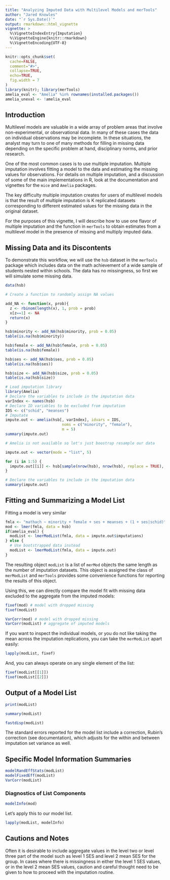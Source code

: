 ---
title: "Analyzing Imputed Data with Multilevel Models and merTools"
author: "Jared Knowles"
date: "`r Sys.Date()`"
output: rmarkdown::html_vignette
vignette: >
  %\VignetteIndexEntry{Imputation}
  %\VignetteEngine{knitr::rmarkdown}
  %\VignetteEncoding{UTF-8}
---


```{r setup, echo = FALSE, message=FALSE, warning=FALSE, results='hide'}
knitr::opts_chunk$set(
  cache=FALSE,
  comment="#>",
  collapse=TRUE, 
  echo=TRUE, 
  fig.width = 7
)
library(knitr); library(merTools)
amelia_eval <- "Amelia" %in% rownames(installed.packages())
amelia_uneval <- !amelia_eval
```

## Introduction

Multilevel models are valuable in a wide array of problem areas that involve 
non-experimental, or observational data. In many of these cases the data on 
individual observations may be incomplete. In these situations, the analyst may 
turn to one of many methods for filling in missing data depending on the specific 
problem at hand, disciplinary norms, and prior research. 

One of the most common cases is to use multiple imputation. Multiple imputation 
involves fitting a model to the data and estimating the missing values for 
observations. For details on multiple imputation, and a discussion of some of 
the main implementations in R, look at the documentation and vignettes for the 
`mice` and `Amelia` packages. 

The key difficulty multiple imputation creates for users of multilevel models 
is that the result of multiple imputation is K replicated datasets corresponding 
to different estimated values for the missing data in the original dataset. 

For the purposes of this vignette, I will describe how to use one flavor of 
multiple imputation and the function in `merTools` to obtain estimates from a 
multilevel model in the presence of missing and multiply imputed data. 


## Missing Data and its Discontents

To demonstrate this workflow, we will use the `hsb` dataset in the `merTools` 
package which includes data on the math achievement of a wide sample of students 
nested within schools. The data has no missingness, so first we will simulate 
some missing data. 

```{r}
data(hsb)

# Create a function to randomly assign NA values

add_NA <- function(x, prob){
  z <- rbinom(length(x), 1, prob = prob)
  x[z==1] <- NA
  return(x)
}

hsb$minority <- add_NA(hsb$minority, prob = 0.05)
table(is.na(hsb$minority))

hsb$female <- add_NA(hsb$female, prob = 0.05)
table(is.na(hsb$female))

hsb$ses <- add_NA(hsb$ses, prob = 0.05)
table(is.na(hsb$ses))

hsb$size <- add_NA(hsb$size, prob = 0.05)
table(is.na(hsb$size))

```

```{r impute, message=FALSE, eval = amelia_eval}
# Load imputation library
library(Amelia)
# Declare the variables to include in the imputation data
varIndex <- names(hsb)
# Declare ID variables to be excluded from imputation
IDS <- c("schid", "meanses")
# Imputate
impute.out <- amelia(hsb[, varIndex], idvars = IDS, 
                         noms = c("minority", "female"), 
                         m = 5)
summary(impute.out)
```

```{r boot, message=FALSE, eval = amelia_uneval}
# Amelia is not available so let's just boostrap resample our data

impute.out <- vector(mode = "list", 5)

for (i in 1:5) {
  impute.out[[i]] <- hsb[sample(nrow(hsb), nrow(hsb), replace = TRUE), ]
}

# Declare the variables to include in the imputation data
summary(impute.out)
```


## Fitting and Summarizing a Model List

Fitting a model is very similar 

```{r}
fmla <- "mathach ~ minority + female + ses + meanses + (1 + ses|schid)"
mod <- lmer(fmla, data = hsb)
if(amelia_eval) {
  modList <- lmerModList(fmla, data = impute.out$imputations)
} else {
  # Use bootstrapped data instead
  modList <- lmerModList(fmla, data = impute.out)
}

```


The resulting object `modList` is a list of `merMod` objects the same length as the number 
of imputation datasets. This object is assigned the class of `merModList` and 
`merTools` provides some convenience functions for reporting the results of 
this object. 

Using this, we can directly compare the model fit with missing data excluded to 
the aggregate from the imputed models:

```{r}
fixef(mod) # model with dropped missing
fixef(modList)
```

```{r}
VarCorr(mod) # model with dropped missing
VarCorr(modList) # aggregate of imputed models
```

If you want to inspect the individual models, or you do not like taking the 
mean across the imputation replications, you can take the `merModList` apart 
easily:

```{r}
lapply(modList, fixef)
```

And, you can always operate on any single element of the list:

```{r}
fixef(modList[[1]])
fixef(modList[[2]])
```

## Output of a Model List

```{r}
print(modList)
```

```{r}
summary(modList)
```

```{r}
fastdisp(modList)
```

The standard errors reported for the model list include a correction, Rubin's 
correction (see documentation), which adjusts for the within and between imputation 
set variance as well. 

## Specific Model Information Summaries

```{r}
modelRandEffStats(modList)
modelFixedEff(modList)
VarCorr(modList)
```

### Diagnostics of List Components

```{r}
modelInfo(mod)
```


Let's apply this to our model list. 

```{r}
lapply(modList, modelInfo)
```


## Cautions and Notes

Often it is desirable to include aggregate values in the level two or level three 
part of the model such as level 1 SES and level 2 mean SES for the group. In 
cases where there is missingness in either the level 1 SES values, or in the 
level 2 mean SES values, caution and careful thought need to be given to how to 
proceed with the imputation routine. 
